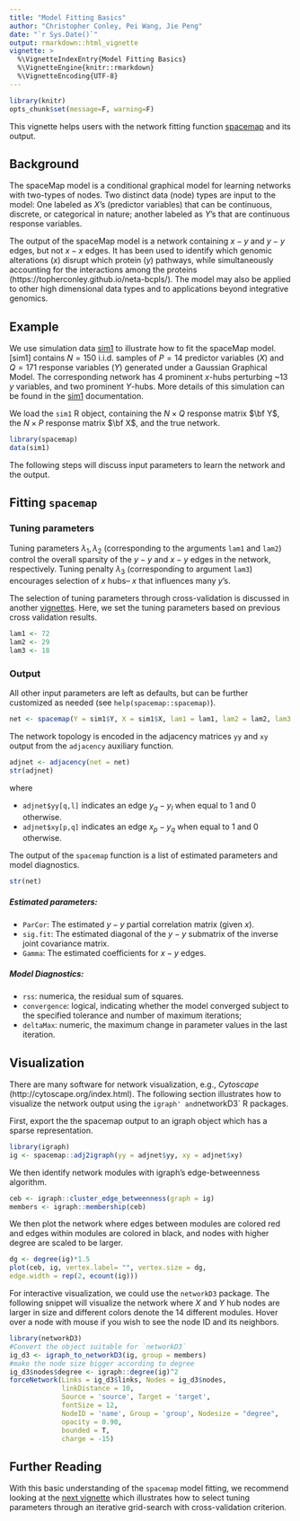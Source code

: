 ```yaml
---
title: "Model Fitting Basics"
author: "Christopher Conley, Pei Wang, Jie Peng"
date: "`r Sys.Date()`"
output: rmarkdown::html_vignette
vignette: >
  %\VignetteIndexEntry{Model Fitting Basics}
  %\VignetteEngine{knitr::rmarkdown}
  %\VignetteEncoding{UTF-8}
---
```


```r
library(knitr)
opts_chunk$set(message=F, warning=F)
```

<!--## Motivation -->

This vignette helps users with the network fitting function  [spacemap](https://topherconley.github.io/spacemap/reference/spacemap.html) and its output. 
<!--Familiarity with the mathematical expression of the spaceMap model will help the reader map the notation to R object variables (see the Methods section of the spacemap publication).  -->

## Background 

The spaceMap model is a conditional graphical model  for learning networks with two-types of nodes. Two distinct data (node) types are input to the model: One labeled as $X$'s (predictor variables) that can be continuous, discrete, or categorical in nature; another  labeled as $Y$'s that are continuous response variables. <!--When we fit the spaceMap model, we seek to learn the network comprised of node set $\textbf{V}= (X,Y)$ and edge set $\textbf{E}= \{ x_p - y_q : p \in \{1, \dots, P\}, q \in \{1, \dots, Q\} \} \cup \{ y_q - y_l : q \neq l \in \{1, \dots, Q\} \}$. -->

The output of the spaceMap model is a network containing  $x-y$ and $y-y$ edges, but not $x-x$ edges. 
<!--Motivated by integrative genomics applications, it has been applied to learn how genomic copy number alterations (i.e. $x$'s) regulate protein expression co-variation (i.e. $y$'s) in breast cancer. -->
It has been used to identify which genomic alterations ($x$) disrupt which protein ($y$) pathways, while simultaneously accounting for the  interactions among the proteins (https://topherconley.github.io/neta-bcpls/). The model may also be applied  to other high dimensional data types and to applications beyond integrative genomics. 

## Example 

We use  simulation data [sim1](https://topherconley.github.io/spacemap/reference/sim1.html) to illustrate how to fit the  spaceMap model. [sim1] contains $N=150$ i.i.d. samples of $P=14$ predictor variables ($X$) and $Q=171$ response variables ($Y$) generated under a Gaussian Graphical Model. <!--that is to say, $ (X,Y) \sim N_{P + Q}(0,\Theta^{-1})$, where the non-zero elements of the inverse covariance matrix $\Theta$ specify edges between $x-y$ and $y-y$ and (and $x-x$, although these are ignored in the conditional framework). Normality is not a required model assumption for either predictor or response, but is useful for simulations because edges are easily parameterized through $\Theta$.--> The corresponding network has 4 prominent $x$-hubs perturbing ~13 $y$ variables, and two prominent $Y$-hubs. More details of this simulation can be found in the [sim1](https://topherconley.github.io/spacemap/reference/sim1.html) documentation. 


We load the `sim1` R object, containing the $N\times Q$ response matrix $\bf Y$, the $N\times P$ response matrix $\bf X$, and  the true network.  

```r
library(spacemap)
data(sim1)
```

<!--The spaceMap model learns the structure of the network from data by estimating the edge set $\bf\hat E$.--> The following steps will discuss input parameters to learn the network and the output.  

## Fitting `spacemap`

### Tuning parameters

Tuning parameters $\lambda_1, \lambda_2$ (corresponding to the arguments `lam1` and `lam2`) control the overall sparsity of the $y-y$ and $x-y$ edges in the network, respectively. Tuning penalty $\lambda_3$ (corresponding to argument `lam3`) encourages selection of $x$ hubs-- $x$ that influences many $y$'s. 

The selection of tuning parameters through cross-validation is discussed in another [vignettes](https://topherconley.github.io/spacemap/articles/tuning.html). Here,  we set the tuning parameters based on previous cross validation results. 

```r
lam1 <- 72
lam2 <- 29 
lam3 <- 18
```

### Output

<!--Fit the spacemap model to the data matrices $\bf X$ and $\bf Y$ with the selected tuning penalties.--> All other input parameters are left as defaults, but can be further customized as needed (see `help(spacemap::spacemap)`).  

```r
net <- spacemap(Y = sim1$Y, X = sim1$X, lam1 = lam1, lam2 = lam2, lam3 = lam3)
```

The network topology is encoded in the adjacency matrices `yy` and `xy` output from the `adjacency` auxiliary function. 

```r
adjnet <- adjacency(net = net)
str(adjnet)
```

where 

+ `adjnet$yy[q,l]` indicates an edge $y_q - y_l$ when equal to 1 and 0 otherwise. 
+ `adjnet$xy[p,q]` indicates an edge $x_p - y_q$ when equal to 1 and 0 otherwise. 

The output of the `spacemap` function is a list of estimated parameters and model diagnostics.
<!--The estimated parameters are combined to infer the network. The model diagnostics help the user to decide whether the estimated parameters are valid.-->

```r
str(net)
```

##### Estimated parameters:

+ `ParCor`: The estimated $y-y$ partial correlation matrix (given $x$). 
+ `sig.fit`: The estimated diagonal of the $y-y$ submatrix of the inverse joint covariance matrix.
+ `Gamma`: The estimated coefficients for $x-y$ edges. 

##### Model Diagnostics: 

+ `rss`: numerica,  the residual sum of squares. 
+ `convergence`: logical,  indicating whether the model converged subject to the specified tolerance and number of maximum iterations; 
+ `deltaMax`: numeric, the maximum change in parameter values in the last iteration. 


## Visualization

There are many software for network visualization, e.g.,  *Cytoscape* (http://cytoscape.org/index.html). <!--However, such a tool may involve some manual curation and the sophisticated options makes for a steeper learning curve.--> The following section illustrates how to visualize the network output using the `igraph' and  `networkD3` R packages. 

First, export the the spacemap output to an igraph object which  has a sparse representation.

```r
library(igraph)
ig <- spacemap::adj2igraph(yy = adjnet$yy, xy = adjnet$xy)
```

<!--with `ig` occupying `r round(object.size(adjnet) / object.size(ig),0)` times smaller memory than `adjnet`.-->  

We then identify network modules with igraph's edge-betweenness algorithm.

```r
ceb <- igraph::cluster_edge_betweenness(graph = ig)
members <- igraph::membership(ceb)
```
 
<!--Color the nodes according to their communities. Since the community detection method we used was hierarchical, we can further group higher-order structure of the communities with shaded polygons. -->
We then plot the network where edges between modules are colored red and edges  within modules are colored in black, and nodes with higher degree are scaled to be larger. 

```r
dg <- degree(ig)*1.5
plot(ceb, ig, vertex.label= "", vertex.size = dg,
edge.width = rep(2, ecount(ig)))
```

For interactive visualization, we could use the `networkD3` package. The following snippet will visualize the network where $X$ and $Y$ hub nodes are larger in size and different colors denote the 14 different modules. Hover over a node with mouse if you wish to see the node ID and its neighbors. 

 
```r
library(networkD3)
#Convert the object suitable for `networkD3`
ig_d3 <- igraph_to_networkD3(ig, group = members)
#make the node size bigger according to degree
ig_d3$nodes$degree <- igraph::degree(ig)^2
forceNetwork(Links = ig_d3$links, Nodes = ig_d3$nodes, 
             linkDistance = 10,
             Source = 'source', Target = 'target',
             fontSize = 12,
             NodeID = 'name', Group = 'group', Nodesize = "degree", 
             opacity = 0.90, 
             bounded = T, 
             charge = -15)
```


## Further Reading

With this basic understanding of the `spacemap` model fitting, we recommend looking at the [next vignette](https://topherconley.github.io/spacemap/articles/tuning.html) which illustrates how to select tuning parameters through an iterative grid-search with cross-validation criterion. 

